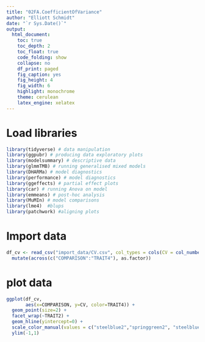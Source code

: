 ```yaml
---
title: "02FA.CoefficientOfVariance"
author: "Elliott Schmidt"
date: "`r Sys.Date()`"
output: 
  html_document: 
    toc: true  
    toc_depth: 2
    toc_float: true
    code_folding: show
    collapse: no
    df_print: paged
    fig_caption: yes
    fig_height: 4
    fig_width: 6
    highlight: monochrome
    theme: cerulean
    latex_engine: xelatex
---
```


# Load libraries

```r
library(tidyverse) # data manipulation
library(ggpubr) # producing data exploratory plots
library(modelsummary) # descriptive data 
library(glmmTMB) # running generalised mixed models 
library(DHARMa) # model diagnostics 
library(performance) # model diagnostics  
library(ggeffects) # partial effect plots 
library(car) # running Anova on model 
library(emmeans) # post-hoc analysis  
library(MuMIn) # model comparisons
library(lme4)  #blups
library(patchwork) #aligning plots
``` 

# Import data 

```r
df_cv <- read_csv("import_data/CV.csv", col_types = cols(CV = col_number())) |> 
  mutate(across(c("COMPARISON":"TRAIT4"), as.factor))
```

# plot data 

```r
ggplot(df_cv, 
       aes(x=COMPARISON, y=CV, color=TRAIT4)) + 
  geom_point(size=2) + 
  facet_wrap(~TRAIT2) + 
  geom_hline(yintercept=0) + 
  scale_color_manual(values = c("steelblue2","springgreen2", "steelblue3","springgreen3","steelblue4", "springgreen4","magenta1","steelblue1","springgreen1", "magenta4")) + 
  ylim(-1,1) 
```


